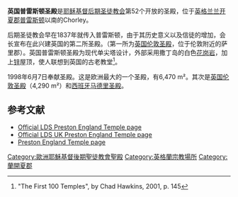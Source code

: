 {{Infobox religious building
| 名字 = 英國普雷斯頓聖殿
| 圖片 = The Preston Temple by Munzerr.jpeg
| 圖片說明 = Preston England Temple
| 地圖 =
| 地圖尺寸 =
| 地圖說明 =
| 坐標 = {{coord|53|40|20.91360|N|2|37|52.59|W|type:landmark_region:GB|display=title}}
| 宗教 = [[基督教|基督教]]
| 位置 =
| 神 =
| 宗教禮儀 =
| 派別 = [[耶穌基督後期聖徒教會|耶穌基督後期聖徒教會]]
| 節日 =
| 小區 =
| 分區 =
| 基層政權 = [[喬利|喬利]]
| 區 =
| 領地 =
| 地方行政區 = [[蘭開夏|蘭開夏]]
| 州 = 
| 省 =
| 地區 = 
| 國家 = [[英國|英國]]
| 行政 =
| 開光年份 =
| 狀態 =
| 傳統稱號 =
| 所有者 =
| 領導 =
| 婆多羅迦 =
| 主保聖人 =
| 官方網站 =
| 建築師 =
| 建築類型 =
| 建築風格 = [[现代建築|现代式]]
| 建築材料 =
| 建立者 =
| 資助者 =
| 總承包商 =
| 建立日期 =
| 奠基 = 1994年6月12日由戈登·興格萊會長主待
| 竣工 = 1998年6月7日至10日由戈登·興格萊會長奉獻
| 建設成本 =
| 毀壞 =
| 正立面朝向 =
| 容納人數 =
| 長度 =
| 寬度 =
| 中殿寬度 =
| 內部面積 = 6469平方公尺
| 最高高度 =
| 穹頂 =
| 外穹頂高度 =
| 內穹頂高度 =
| 外穹頂直徑 =
| 內穹頂直徑 =
| 宣禮塔 =
| 宣禮塔高度 =
| 尖塔 =
| 尖塔高度 = 48公尺
| 場地面積 = 6公頃
| 寺廟 =
| 紀念碑 =
| 神社 =
| 碑銘 =
| 海拔 =
| 官方名稱1 =
| 類型1 =
| 標準1 =
| 指定日期1 =
| 父列表1 =
| 參考編號1 =
| 官方名稱2 =
| 類型2 =
| 標準2 =
| 指定日期2 =
| 父列表2 = 52
| 參考編號2 =
}}

'''英国普雷斯顿圣殿'''是[[耶稣基督后期圣徒教会|耶稣基督后期圣徒教会]]第52个开放的圣殿，位于[[英格兰|英格兰]][[兰开夏郡|兰开夏郡]][[普雷斯顿|普雷斯顿]]以南的Chorley。

后期圣徒教会早在1837年就传入普雷斯顿，由于其历史意义以及信徒的增加，会长宣布在此兴建英国的第二所圣殿。（第一所为[[英国伦敦圣殿|英国伦敦圣殿]]，位于伦敦附近的萨里郡）。英国普雷斯顿圣殿为现代单尖塔设计，外部采用撒丁岛的白色[[花岗岩|花岗岩]]，加上[[锌|锌]]屋顶，使人联想到英国的古老教堂<ref>"The First 100 Temples", by Chad Hawkins, 2001, p. 145</ref>。

1998年6月7日奉献圣殿。这是欧洲最大的一个圣殿，有6,470 m²。其次是[[英国伦敦圣殿|英国伦敦圣殿]]（4,290 m²）和[[西班牙马德里圣殿|西班牙马德里圣殿]]。

==参考文献==
{{Reflist}}
{{commonscat-inline|Preston England Temple}}
* [http://www.lds.org/temples/main/0,11204,1912-1-88-0,00.html Official LDS Preston England Temple page]
* [https://web.archive.org/web/20080420094236/http://www.lds.org.uk/preston_temple.php Official LDS UK Preston England Temple page]
* [https://web.archive.org/web/20070401192820/http://www.ldschurchtemples.com/preston/ Preston England Temple page]

{{耶穌基督後期聖徒教會聖殿}}

[[Category:歐洲耶穌基督後期聖徒教會聖殿|Category:歐洲耶穌基督後期聖徒教會聖殿]]
[[Category:英格蘭宗教場所|Category:英格蘭宗教場所]]
[[Category:蘭開夏郡|Category:蘭開夏郡]]